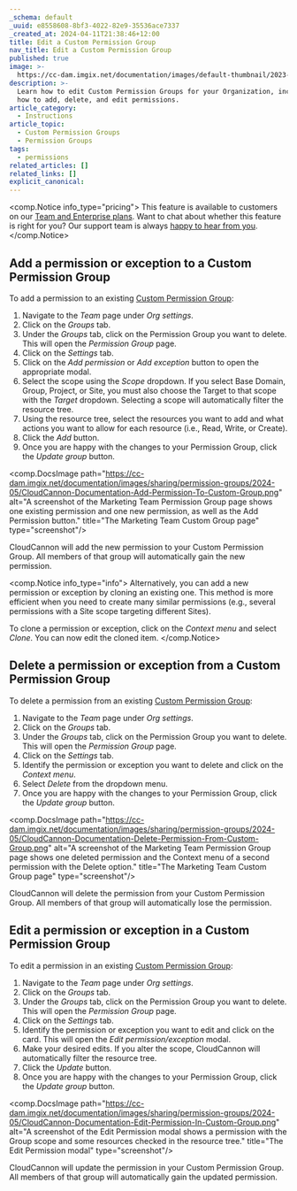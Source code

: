 ```yaml
---
_schema: default
_uuid: e8558608-8bf3-4022-82e9-35536ace7337
_created_at: 2024-04-11T21:38:46+12:00
title: Edit a Custom Permission Group
nav_title: Edit a Custom Permission Group
published: true
image: >-
  https://cc-dam.imgix.net/documentation/images/default-thumbnail/2023-Q4/CloudCannon-Documentation-Thumbnail.png
description: >-
  Learn how to edit Custom Permission Groups for your Organization, including
  how to add, delete, and edit permissions.
article_category:
  - Instructions
article_topic:
  - Custom Permission Groups
  - Permission Groups
tags:
  - permissions
related_articles: []
related_links: []
explicit_canonical:
---
```

<comp.Notice info_type="pricing">
  This feature is available to customers on our [Team and Enterprise plans](/pricing/). Want to chat about whether this feature is right for you? Our support team is always <a href="mailto:success@cloudcannon.com?subject=A%20question%20about%20custom%20Permission%20Groups" rel="noreferrer">happy to hear from you</a>.
</comp.Notice>

## Add a permission or exception to a Custom Permission Group

To add a permission to an existing [Custom Permission Group](/documentation/articles/what-are-custom-permission-groups/):

1. Navigate to the *Team* page under *Org settings*.
2. Click on the *Groups* tab.
3. Under the *Groups* tab, click on the Permission Group you want to delete. This will open the *Permission Group* page.
4. Click on the *Settings* tab.
5. Click on the *Add permission* or *Add exception* button to open the appropriate modal.
6. Select the scope using the *Scope* dropdown. If you select Base Domain, Group, Project, or Site, you must also choose the Target to that scope with the *Target* dropdown. Selecting a scope will automatically filter the resource tree.
7. Using the resource tree, select the resources you want to add and what actions you want to allow for each resource (i.e., Read, Write, or Create).
8. Click the *Add* button.
9. Once you are happy with the changes to your Permission Group, click the *Update group* button.

<comp.DocsImage path="https://cc-dam.imgix.net/documentation/images/sharing/permission-groups/2024-05/CloudCannon-Documentation-Add-Permission-To-Custom-Group.png" alt="A screenshot of the Marketing Team Permission Group page shows one existing permission and one new permission, as well as the Add Permission button." title="The Marketing Team Custom Group page" type="screenshot"/>

CloudCannon will add the new permission to your Custom Permission Group. All members of that group will automatically gain the new permission.

<comp.Notice info_type="info">
  Alternatively, you can add a new permission or exception by cloning an existing one. This method is more efficient when you need to create many similar permissions (e.g., several permissions with a Site scope targeting different Sites).

  To clone a permission or exception, click on the *Context menu* and select *Clone*. You can now edit the cloned item.
</comp.Notice>

## Delete a permission or exception from a Custom Permission Group

To delete a permission from an existing [Custom Permission Group](/documentation/articles/what-are-custom-permission-groups/):

1. Navigate to the *Team* page under *Org settings*.
2. Click on the *Groups* tab.
3. Under the *Groups* tab, click on the Permission Group you want to delete. This will open the *Permission Group* page.
4. Click on the *Settings* tab.
5. Identify the permission or exception you want to delete and click on the *Context menu*.
6. Select *Delete* from the dropdown menu.
7. Once you are happy with the changes to your Permission Group, click the *Update group* button.

<comp.DocsImage path="https://cc-dam.imgix.net/documentation/images/sharing/permission-groups/2024-05/CloudCannon-Documentation-Delete-Permission-From-Custom-Group.png" alt="A screenshot of the Marketing Team Permission Group page shows one deleted permission and the Context menu of a second permission with the Delete option." title="The Marketing Team Custom Group page" type="screenshot"/>

CloudCannon will delete the permission from your Custom Permission Group. All members of that group will automatically lose the permission.

## Edit a permission or exception in a Custom Permission Group

To edit a permission in an existing [Custom Permission Group](/documentation/articles/what-are-custom-permission-groups/):

1. Navigate to the *Team* page under *Org settings*.
2. Click on the *Groups* tab.
3. Under the *Groups* tab, click on the Permission Group you want to delete. This will open the *Permission Group* page.
4. Click on the *Settings* tab.
5. Identify the permission or exception you want to edit and click on the card. This will open the *Edit permission/exception* modal.
6. Make your desired edits. If you alter the scope, CloudCannon will automatically filter the resource tree.
7. Click the *Update* button.
8. Once you are happy with the changes to your Permission Group, click the *Update group* button.

<comp.DocsImage path="https://cc-dam.imgix.net/documentation/images/sharing/permission-groups/2024-05/CloudCannon-Documentation-Edit-Permission-In-Custom-Group.png" alt="A screenshot of the Edit Permission modal shows a permission with the Group scope and some resources checked in the resource tree." title="The Edit Permission modal" type="screenshot"/>

CloudCannon will update the permission in your Custom Permission Group. All members of that group will automatically gain the updated permission.